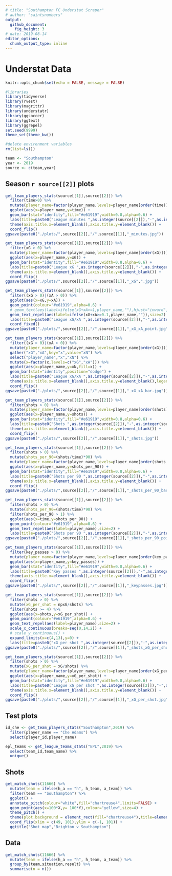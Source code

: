 ```yaml
---
# title: "Southampton FC Understat Scraper"
# author: "saintsnumbers"
output:
  github_document:
    fig_height: 3
# date: 2019-08-14
editor_options:
  chunk_output_type: inline
---
```


# Understat Data

```r
knitr::opts_chunk$set(echo = FALSE, message = FALSE)

#libraries
library(tidyverse)
library(rvest)
library(magrittr)
library(understatr)
library(ggsoccer)
library(ggtext)
library(ggrepel)
set.seed(9999)
theme_set(theme_bw())

#delete environment variables
rm(list=ls())

team <- "Southampton"
year <- 2019
source <- c(team,year)
```

## Season `r source[[2]]` plots

```r
get_team_players_stats(source[[1]],source[[2]]) %>%
  filter(time>0) %>%
  mutate(player_name=factor(player_name,levels=player_name[order(time)])) %>%
  ggplot(aes(x=player_name,y=time)) +
  geom_bar(stat="identity",fill="#e61919",width=0.8,alpha=0.6) +
  labs(title=paste0("League minutes ",as.integer(source[[2]]),"-",as.integer(source[[2]])+1)) +
  theme(axis.title.x=element_blank(),axis.title.y=element_blank()) +
  coord_flip()
ggsave(paste0("./plots/",source[[2]],"/",source[[1]],"_minutes.jpg"))

get_team_players_stats(source[[1]],source[[2]]) %>%
  filter(xG > 0) %>%
  mutate(player_name=factor(player_name,levels=player_name[order(xG)])) %>%
  ggplot(aes(x=player_name,y=xG)) +
  geom_bar(stat="identity",fill="#e61919",width=0.8,alpha=0.6) +
  labs(title=paste0("League xG ",as.integer(source[[2]]),"-",as.integer(source[[2]])+1)) +
  theme(axis.title.x=element_blank(),axis.title.y=element_blank()) +
  coord_flip()
ggsave(paste0("./plots/",source[[2]],"/",source[[1]],"_xG",".jpg"))

get_team_players_stats(source[[1]],source[[2]]) %>%
  filter((xG > 0)|(xA > 0)) %>%
  ggplot(aes(x=xG,y=xA)) +
  geom_point(colour="#e61919",alpha=0.6) +
  # geom_text(aes(label=ifelse(xG+xA>=1,player_name,""),hjust="inward",vjust="outward"),size=1.5) +
  geom_text_repel(aes(label=ifelse(xG+xA>=0.1,player_name,"")),size=2) +
  labs(title=paste0("League xG/xA ",as.integer(source[[2]]),"-",as.integer(source[[2]])+1),x="xG",y="xA") +
  coord_fixed()
ggsave(paste0("./plots/",source[[2]],"/",source[[1]],"_xG_xA_point.jpg"))

get_team_players_stats(source[[1]],source[[2]]) %>%
  filter((xG > 0)|(xA > 0)) %>%
  mutate(player_name=factor(player_name,levels=player_name[order(xG)])) %>%
  gather("xG","xA",key="x",value="xN") %>%
  select("player_name","x","xN") %>%
  mutate(x=factor(x,levels=c("xG","xA"))) %>%
  ggplot(aes(x=player_name,y=xN,fill=x)) +
  geom_bar(stat="identity",position="dodge") +
  labs(title=paste0("League xG/xA ",as.integer(source[[2]]),"-",as.integer(source[[2]])+1)) +
  theme(axis.title.x=element_blank(),axis.title.y=element_blank(),legend.title=element_blank()) +
  coord_flip()
ggsave(paste0("./plots/",source[[2]],"/",source[[1]],"_xG_xA_bar.jpg"))

get_team_players_stats(source[[1]],source[[2]]) %>%
  filter(shots > 0) %>%
  mutate(player_name=factor(player_name,levels=player_name[order(shots)])) %>%
  ggplot(aes(x=player_name,y=shots)) +
  geom_bar(stat="identity",fill="#e61919",width=0.8,alpha=0.6) +
  labs(title=paste0("Shots ",as.integer(source[[2]]),"-",as.integer(source[[2]])+1)) +
  theme(axis.title.x=element_blank(),axis.title.y=element_blank()) +
  coord_flip()
ggsave(paste0("./plots/",source[[2]],"/",source[[1]],"_shots.jpg"))

get_team_players_stats(source[[1]],source[[2]]) %>%
  filter(shots > 0) %>%
  mutate(shots_per_90=(shots/time)*90) %>%
  mutate(player_name=factor(player_name,levels=player_name[order(shots_per_90)])) %>%
  ggplot(aes(x=player_name,y=shots_per_90)) +
  geom_bar(stat="identity",fill="#e61919",width=0.8,alpha=0.6) +
  labs(title=paste0("Shots per 90 ",as.integer(source[[2]]),"-",as.integer(source[[2]])+1)) +
  theme(axis.title.x=element_blank(),axis.title.y=element_blank()) +
  coord_flip()
ggsave(paste0("./plots/",source[[2]],"/",source[[1]],"_shots_per_90_bar.jpg"))

get_team_players_stats(source[[1]],source[[2]]) %>%
  filter(shots > 0) %>%
  mutate(shots_per_90=(shots/time)*90) %>%
  filter(shots_per_90 > 1) %>%
  ggplot(aes(x=time,y=shots_per_90)) +
  geom_point(colour="#e61919",alpha=0.6) +
  geom_text_repel(aes(label=player_name),size=2) +
  labs(title=paste0("Shots per 90 ",as.integer(source[[2]]),"-",as.integer(source[[2]])+1),x="Minutes",y="Shots per 90")
ggsave(paste0("./plots/",source[[2]],"/",source[[1]],"_shots_per_90_point.jpg"))

get_team_players_stats(source[[1]],source[[2]]) %>%
  filter(key_passes > 0) %>%
  mutate(player_name=factor(player_name,levels=player_name[order(key_passes)])) %>%
  ggplot(aes(x=player_name,y=key_passes)) +
  geom_bar(stat="identity",fill="#e61919",width=0.8,alpha=0.6) +
  labs(title=paste0("Key passes ",as.integer(source[[2]]),"-",as.integer(source[[2]])+1)) +
  theme(axis.title.x=element_blank(),axis.title.y=element_blank()) +
  coord_flip()
ggsave(paste0("./plots/",source[[2]],"/",source[[1]],"_keypasses.jpg"))

get_team_players_stats(source[[1]],source[[2]]) %>%
  filter(shots > 0) %>%
  mutate(xG_per_shot = npxG/shots) %>%
  filter(shots >= 4) %>%
  ggplot(aes(x=shots,y=xG_per_shot)) +
  geom_point(colour="#e61919",alpha=0.6) +
  geom_text_repel(aes(label=player_name),size=2) +
  scale_x_continuous(breaks=seq(0,14,2)) +
  # scale_y_continuous() +
  expand_limits(x=c(4,13),y=0) +
  labs(title=paste0("xG per shot ",as.integer(source[[2]]),"-",as.integer(source[[2]])+1),x="Shots",y="xG per shot")
ggsave(paste0("./plots/",source[[2]],"/",source[[1]],"_shots_xG_per_shot.jpg"))

get_team_players_stats(source[[1]],source[[2]]) %>%
  filter(shots > 0) %>%
  mutate(xG_per_shot = xG/shots) %>%
  mutate(player_name=factor(player_name,levels=player_name[order(xG_per_shot)])) %>%
  ggplot(aes(x=player_name,y=xG_per_shot)) +
  geom_bar(stat="identity",fill="#e61919",width=0.8,alpha=0.6) +
  labs(title=paste0("League xG per shot ",as.integer(source[[2]]),"-",as.integer(source[[2]])+1)) +
  theme(axis.title.x=element_blank(),axis.title.y=element_blank()) +
  coord_flip()
ggsave(paste0("./plots/",source[[2]],"/",source[[1]],"_xG_per_shot.jpg"))
```

## Test plots

```r
id_che <- get_team_players_stats("Southampton",2019) %>%
  filter(player_name == "Che Adams") %>%
  select(player_id,player_name)

epl_teams <- get_league_teams_stats("EPL",2019) %>%
  select(team_id,team_name) %>%
  unique()
```

## Shots

```r
get_match_shots(11666) %>%
  mutate(team = ifelse(h_a == "h", h_team, a_team)) %>%
  filter(team == "Southampton") %>%
  ggplot() +
  annotate_pitch(colour="white",fill="chartreuse4",limits=FALSE) +
  geom_point(aes(x=100*X,y= 100*Y),colour="yellow",size=4) +
  theme_pitch() +
  theme(plot.background = element_rect(fill="chartreuse4"),title=element_text(colour="white")) +
  coord_flip(xlim = c(49, 101),ylim = c(-1, 101)) +
  ggtitle("Shot map","Brighton v Southampton")
```

## Data

```r
get_match_shots(11666) %>%
  mutate(team = ifelse(h_a == "h", h_team, a_team)) %>%
  group_by(team,situation,result) %>%
  summarise(n = n())
```